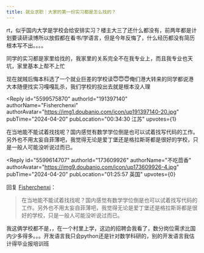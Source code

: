 ```yaml
---
title: 就业求职｜大家的第一份实习都是怎么找的？
---
```



<Forum groupName="00后人生研究室" groupUrl="https://www.douban.com/group/739053/" archivedAt="2025-05-16T14:19:33.098Z">
  <Post
    id="304656792"
    title="就业求职｜大家的第一份实习都是怎么找的？"
    url="https://www.douban.com/group/topic/304656792/?_spm_id=MTczNjA5OTI2"
    pubTime="2024-04-20"
    highlightUserId="191397140"
  >
rt，似乎国内大学是学校会给安排实习？楼主大三了还什么都没有，前两年都是计划要读研读博所以放假都在看书/学语言，但是今年反悔了，什么经历都没有简历根本写不出。。。。

同学的实习都是家里给找的，我家里的关系完全不在我专业上，而且我专业也天坑，家里基本上帮不上忙

现在就贼后悔本科选了一个就业巨差的学校读😇😇😇俺们港大转来的同学都说港大本随便找实习嘎嘎乱杀，我们学校的投出去就是根本没人理

<Reply
  id="5599575870"
  authorId="191397140"
  authorName="Fisherchenxi"
  authorAvatar="https://img1.doubanio.com/icon/up191397140-20.jpg"
  pubTime="2024-04-20"
  pubLocation="00:34:30 江苏"
  upvotes={1}
>
在当地能不能试着找找呢？国内感觉有数学学位倒是也可以试着找写代码的工作。另外也不用太妄自菲薄吧，我觉得无论是爱丁堡还是格拉斯哥都是很好的学校，只是一般人可能没听说过而已。
</Reply>

<Reply
  id="5599614707"
  authorId="173609926"
  authorName="不吃茴香"
  authorAvatar="https://img9.doubanio.com/icon/up173609926-4.jpg"
  pubTime="2024-04-20"
  pubLocation="01:25:57 英国"
  upvotes={0}
>
回复 [Fisherchenxi](https://www.douban.com/people/191397140/)：
 > 在当地能不能试着找找呢？国内感觉有数学学位倒是也可以试着找写代码的工作。另外也不用太妄自菲薄吧，我觉得无论是爱丁堡还是格拉斯哥都是很好的学校，只是一般人可能没听说过而已。

我这俩学校都不是，，在一个村里上学，这边的招聘会我看了，数分岗位需求比国内少多得多。。。开发语言我只会python还是针对数学科研的，别的开发语言我估计得毕业报培训班
</Reply>
  </Post>
</Forum>
